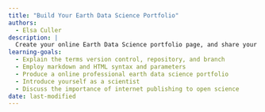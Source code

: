 ```yaml
---
title: "Build Your Earth Data Science Portfolio"
authors:
  - Elsa Culler
description: |
  Create your online Earth Data Science portfolio page, and share your work with potential employers or collaborators.
learning-goals: 
  - Explain the terms version control, repository, and branch
  - Employ markdown and HTML syntax and parameters
  - Produce a online professional earth data science portfolio
  - Introduce yourself as a scientist
  - Discuss the importance of internet publishing to open science
date: last-modified
---
```

